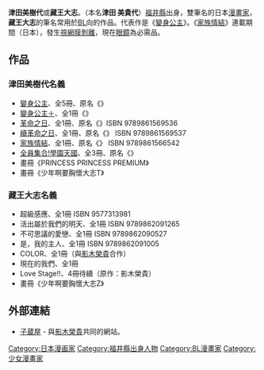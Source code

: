 {{japanese|japanese=つだみきよ|kana=|romaji=Tsuda Mikiyo}}
{{japanese|japanese=蔵王 大志|kana=ざおう たいし|romaji=Zaō Taishi}}

'''津田美樹代'''或'''藏王大志'''。（本名'''津田 美貴代'''）[[福井縣|福井縣]]出身，雙筆名的日本[[漫畫家|漫畫家]]，'''藏王大志'''的筆名常用於[[BL_(和製英語)|BL]]向的作品。代表作是《[[變身公主|變身公主]]》。《[[家族情結|家族情結]]》連載期間（日本），發生[[視網膜剝離|視網膜剝離]]，現在[[眼鏡|眼鏡]]為必需品。

==作品==
=== 津田美樹代名義 ===
* [[變身公主|變身公主]]、全5冊、原名《{{lang|ja|プリンセス・プリンセス}}》
* [[變身公主|變身公主＋]]、全1冊《{{lang|ja|プリンセス・プリンセス＋}}》
* [[革命之日|革命之日]]、全1冊、原名《{{lang|ja|革命の日}}》ISBN 9789861569536
* [[革命之日|續革命之日]]、全1冊、原名《{{lang|ja|続・革命の日}}》 ISBN 9789861569537
* [[家族情結|家族情結]]、全1冊、原名《{{lang|ja|ファミリー・コンプレックス}}》 ISBN 9789861566542
* [[全員集合!學園天國|全員集合!學園天國]]、全3冊、原名《{{lang|ja|あつまれ! 学園・天国}}》
* 畫冊《PRINCESS PRINCESS PREMIUM》
* 畫冊《少年啊要胸懷大志T》

=== 藏王大志名義 ===
* 超級感應、全1冊 ISBN 9577313981
* 活出屬於我們的明天、全1冊 ISBN 9789862091265
* 不可思議的愛戀、全1冊 ISBN 9789862090527
* 是，我的主人、全1冊 ISBN 9789862091005
* COLOR、全1冊（與[[影木榮貴|影木榮貴]]合作）
* 現在的我們、全1冊
* Love Stage!!、4冊待續（原作：影木榮貴）
* 畫冊《少年啊要胸懷大志Z》

==外部連結==
* {{ja}}[http://www.kozouya.com/ 子蔵屋] {{Wayback|url=http://www.kozouya.com/ |date=20070918065657 }} - 與[[影木榮貴|影木榮貴]]共同的網站。
{{manga-stub}}
{{Normdaten}}
{{DEFAULTSORT:Tsuda Mikiyo}}
[[Category:日本漫画家|Category:日本漫画家]]
[[Category:福井縣出身人物|Category:福井縣出身人物]]
[[Category:BL漫畫家|Category:BL漫畫家]]
[[Category:少女漫畫家|Category:少女漫畫家]]
